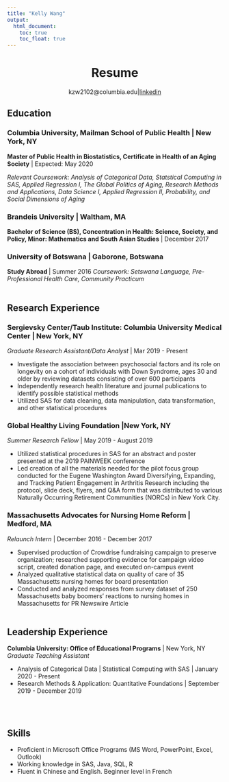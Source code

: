 ```yaml
---
title: "Kelly Wang"
output: 
  html_document:
    toc: true
    toc_float: true
---
```

<style type="text/css">
h1.title{text-align: center'}
</style>

<center>
# Resume
kzw2102@columbia.edu|[linkedin](https://www.linkedin.com/in/kellyzwang/)
</center>


## Education 

### Columbia University, Mailman School of Public Health | New York, NY 
**Master of Public Health in Biostatistics, Certificate in Health of an Aging Society** | Expected: May 2020 

*Relevant Coursework: Analysis of Categorical Data, Statstical Computing in SAS, Applied Regression I, The Global Politics of Aging, Research Methods and Applications, Data Science I, Applied Regression II, Probability, and Social Dimensions of Aging* 

### Brandeis University | Waltham, MA
**Bachelor of Science (BS), Concentration in Health: Science, Society, and Policy, Minor: Mathematics and South Asian Studies** | December 2017

### University of Botswana | Gaborone, Botswana
**Study Abroad ** | Summer 2016
*Coursework: Setswana Language, Pre-Professional Health Care, Community Practicum*
<br><br>

## Research Experience 
### Sergievsky Center/Taub Institute: Columbia University Medical Center | New York, NY
*Graduate Research Assistant/Data Analyst* | Mar 2019 - Present 

  * Investigate the association between psychosocial factors and its role on longevity on a cohort of individuals with Down Syndrome, ages 30 and older by reviewing datasets consisting of over 600 participants
  * Independently research health literature and journal publications to identify possible statistical methods
  * Utilized SAS for data cleaning, data manipulation, data transformation, and other statistical procedures

### Global Healthy Living Foundation |New York, NY
*Summer Research Fellow* | May 2019 - August 2019

  * Utilized statistical procedures in SAS for an abstract and poster presented at the 2019 PAINWEEK conference
  * Led creation of all the materials needed for the pilot focus group conducted for the Eugene Washington Award Diversifying, Expanding, and Tracking Patient Engagement in Arthritis Research including the protocol, slide deck, flyers, and Q&A form that was distributed to various Naturally Occurring Retirement Communities (NORCs) in New York City. 
  
### Massachusetts Advocates for Nursing Home Reform | Medford, MA 
*Relaunch Intern* | December 2016 - December 2017

  * Supervised production of Crowdrise fundraising campaign to preserve organization; researched supporting evidence for campaign video script, created donation page, and executed on-campus event 
  * Analyzed qualitative statistical data on quality of care of 35 Massachusetts nursing homes for board presentation 
  * Conducted and analyzed responses from survey dataset of 250 Massachusetts baby boomers’ reactions to nursing homes in Massachusetts for PR Newswire Article
<br><br>

## Leadership Experience 
**Columbia University: Office of Educational Programs** | New York, NY
*Graduate Teaching Assistant* 
  
  * Analysis of Categorical Data | Statistical Computing with SAS | January 2020 - Present
  * Research Methods & Application: Quantitative Foundations | September 2019 - December 2019 
  
<br><br>

## Skills

  * Proficient in Microsoft Office Programs (MS Word, PowerPoint, Excel, Outlook)
  * Working knowledge in SAS, Java, SQL, R
  * Fluent in Chinese and English. Beginner level in French 

  
  







